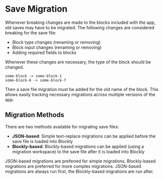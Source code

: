 
# Save Migration

Whenever breaking changes are made to the blocks included with the app, old saves may have to be migrated. The following changes are considered breaking for the save file:

 - Block type changes (renaming or removing)
 - Block input changes (renaming or removing)
 - Adding required fields to blocks

Whenever these changes are necessary, the type of the block should be changed.

```
some-block -> some-block-1
some-block-6 -> some-block-7
```

Then a save file migration must be added for the old name of the block. This allows easily tracking necessary migrations across multiple versions of the app.

## Migration Methods

There are two methods available for migrating save files:

 - **JSON-based**: Simple text-replace migrations can be applied before the save file is loaded into Blockly
 - **Blockly-based**: Blockly-based migrations can be applied (using a migration workspace) to the save file after it is loaded into Blockly

JSON-based migrations are preferred for simple migrations. Blockly-based migrations are preferred for more complex migrations. JSON-based migrations are always run first, the Blockly-based migrations are run after.